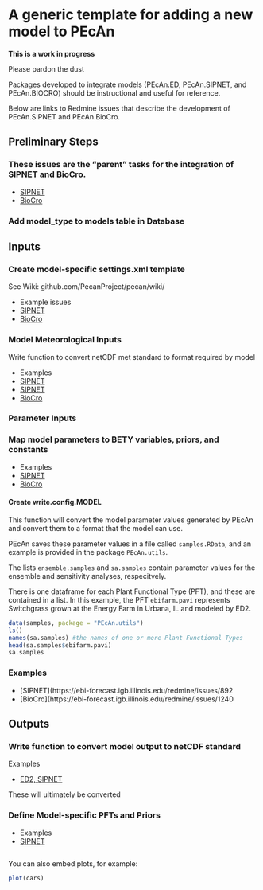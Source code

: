 A generic template for adding a new model to PEcAn
========================================================

**This is a work in progress** 

Please pardon the dust

Packages developed to integrate models (PEcAn.ED, PEcAn.SIPNET, and PEcAn.BIOCRO) should be instructional and useful for reference.

Below are links to Redmine issues that describe the development of PEcAn.SIPNET and PEcAn.BioCro.

## Preliminary Steps

### These issues are the "parent" tasks for the integration of SIPNET and BioCro.

* [SIPNET](https://ebi-forecast.igb.illinois.edu/redmine/issues/552)
* [BioCro](https://ebi-forecast.igb.illinois.edu/redmine/issues/1234)

### Add model_type to models table in Database

## Inputs

### Create model-specific settings.xml template 

See Wiki: github.com/PecanProject/pecan/wiki/

* Example issues
 * [SIPNET](https://ebi-forecast.igb.illinois.edu/redmine/issues/890)
 * [BioCro](https://ebi-forecast.igb.illinois.edu/redmine/issues/1236)

### Model Meteorological Inputs 

Write function to convert netCDF met standard to format required by model 

* Examples
 * [SIPNET](https://ebi-forecast.igb.illinois.edu/redmine/issues/893)
 * [SIPNET](https://ebi-forecast.igb.illinois.edu/redmine/issues/889)
 * [BioCro](https://ebi-forecast.igb.illinois.edu/redmine/issues/1235)

### Parameter Inputs

### Map model parameters to BETY variables, priors, and constants

* Examples
 * [SIPNET](https://ebi-forecast.igb.illinois.edu/redmine/issues/891)
 * [BioCro](https://ebi-forecast.igb.illinois.edu/redmine/issues/1237)

#### Create write.config.MODEL

This function will convert the model parameter values generated by PEcAn and convert them to a format that the model can use.

PEcAn saves these parameter values in a file called `samples.RData`, and an example is provided in the package `PEcAn.utils`. 

The lists `ensemble.samples` and `sa.samples` contain parameter values for the ensemble and sensitivity analyses, respecitvely.

There is one dataframe for each Plant Functional Type (PFT), and these are contained in a list. In this example, the PFT `ebifarm.pavi` represents Switchgrass grown at the Energy Farm in Urbana, IL and modeled by ED2.

```r
data(samples, package = "PEcAn.utils")
ls()
names(sa.samples) #the names of one or more Plant Functional Types
head(sa.samples$ebifarm.pavi)
sa.samples
```

### Examples

* [SIPNET](https://ebi-forecast.igb.illinois.edu/redmine/issues/892
* [BioCro](https://ebi-forecast.igb.illinois.edu/redmine/issues/1240

## Outputs

### Write function to convert model output to netCDF standard 

 Examples

* [ED2, SIPNET](https://ebi-forecast.igb.illinois.edu/redmine/issues/1126)

These will ultimately be converted 

### Define Model-specific PFTs and Priors 

* Examples
 * [SIPNET](https://ebi-forecast.igb.illinois.edu/redmine/issues/1130)


```r

```

You can also embed plots, for example:

```r
plot(cars)
```

